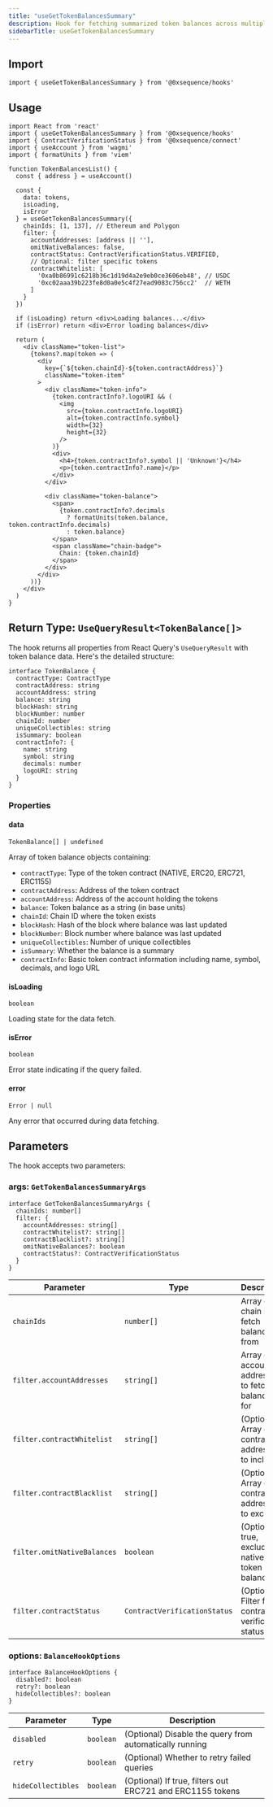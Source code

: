 ```yaml
---
title: "useGetTokenBalancesSummary"
description: Hook for fetching summarized token balances across multiple chains
sidebarTitle: useGetTokenBalancesSummary
---
```


## Import

```tsx
import { useGetTokenBalancesSummary } from '@0xsequence/hooks'
```

## Usage

```tsx
import React from 'react'
import { useGetTokenBalancesSummary } from '@0xsequence/hooks'
import { ContractVerificationStatus } from '@0xsequence/connect'
import { useAccount } from 'wagmi'
import { formatUnits } from 'viem'

function TokenBalancesList() {
  const { address } = useAccount()
  
  const {
    data: tokens,
    isLoading,
    isError
  } = useGetTokenBalancesSummary({
    chainIds: [1, 137], // Ethereum and Polygon
    filter: {
      accountAddresses: [address || ''],
      omitNativeBalances: false,
      contractStatus: ContractVerificationStatus.VERIFIED,
      // Optional: filter specific tokens
      contractWhitelist: [
        '0xa0b86991c6218b36c1d19d4a2e9eb0ce3606eb48', // USDC
        '0xc02aaa39b223fe8d0a0e5c4f27ead9083c756cc2'  // WETH
      ]
    }
  })

  if (isLoading) return <div>Loading balances...</div>
  if (isError) return <div>Error loading balances</div>

  return (
    <div className="token-list">
      {tokens?.map(token => (
        <div 
          key={`${token.chainId}-${token.contractAddress}`}
          className="token-item"
        >
          <div className="token-info">
            {token.contractInfo?.logoURI && (
              <img 
                src={token.contractInfo.logoURI}
                alt={token.contractInfo.symbol}
                width={32}
                height={32}
              />
            )}
            <div>
              <h4>{token.contractInfo?.symbol || 'Unknown'}</h4>
              <p>{token.contractInfo?.name}</p>
            </div>
          </div>
          
          <div className="token-balance">
            <span>
              {token.contractInfo?.decimals
                ? formatUnits(token.balance, token.contractInfo.decimals)
                : token.balance}
            </span>
            <span className="chain-badge">
              Chain: {token.chainId}
            </span>
          </div>
        </div>
      ))}
    </div>
  )
}
```

## Return Type: `UseQueryResult<TokenBalance[]>`

The hook returns all properties from React Query's `UseQueryResult` with token balance data. Here's the detailed structure:

```tsx
interface TokenBalance {
  contractType: ContractType
  contractAddress: string
  accountAddress: string
  balance: string
  blockHash: string
  blockNumber: number
  chainId: number
  uniqueCollectibles: string
  isSummary: boolean
  contractInfo?: {
    name: string
    symbol: string
    decimals: number
    logoURI: string
  }
}
```

### Properties

#### data

`TokenBalance[] | undefined`

Array of token balance objects containing:

- `contractType`: Type of the token contract (NATIVE, ERC20, ERC721, ERC1155)
- `contractAddress`: Address of the token contract
- `accountAddress`: Address of the account holding the tokens
- `balance`: Token balance as a string (in base units)
- `chainId`: Chain ID where the token exists
- `blockHash`: Hash of the block where balance was last updated
- `blockNumber`: Block number where balance was last updated
- `uniqueCollectibles`: Number of unique collectibles
- `isSummary`: Whether the balance is a summary
- `contractInfo`: Basic token contract information including name, symbol, decimals, and logo URL

#### isLoading

`boolean`

Loading state for the data fetch.

#### isError

`boolean`

Error state indicating if the query failed.

#### error

`Error | null`

Any error that occurred during data fetching.

## Parameters

The hook accepts two parameters:

### args: `GetTokenBalancesSummaryArgs`

```tsx
interface GetTokenBalancesSummaryArgs {
  chainIds: number[]
  filter: {
    accountAddresses: string[]
    contractWhitelist?: string[]
    contractBlacklist?: string[]
    omitNativeBalances?: boolean
    contractStatus?: ContractVerificationStatus
  }
}
```

| Parameter | Type | Description |
| --------- | ---- | ----------- |
| `chainIds` | `number[]` | Array of chain IDs to fetch balances from |
| `filter.accountAddresses` | `string[]` | Array of account addresses to fetch balances for |
| `filter.contractWhitelist` | `string[]` | (Optional) Array of contract addresses to include |
| `filter.contractBlacklist` | `string[]` | (Optional) Array of contract addresses to exclude |
| `filter.omitNativeBalances` | `boolean` | (Optional) If true, excludes native token balances |
| `filter.contractStatus` | `ContractVerificationStatus` | (Optional) Filter for contract verification status |

### options: `BalanceHookOptions`

```tsx
interface BalanceHookOptions {
  disabled?: boolean
  retry?: boolean
  hideCollectibles?: boolean
}
```

| Parameter | Type | Description |
| --------- | ---- | ----------- |
| `disabled` | `boolean` | (Optional) Disable the query from automatically running |
| `retry` | `boolean` | (Optional) Whether to retry failed queries |
| `hideCollectibles` | `boolean` | (Optional) If true, filters out ERC721 and ERC1155 tokens |
